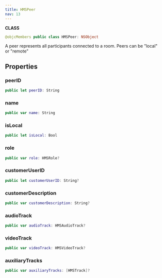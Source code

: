 ```yaml
---
title: HMSPeer
nav: 13
---
```


**CLASS**
```swift
@objcMembers public class HMSPeer: NSObject
```
A peer represents all participants connected to a room. Peers can be "local" or "remote"
## Properties
### peerID
```swift
public let peerID: String
```
### name
```swift
public var name: String
```
### isLocal
```swift
public let isLocal: Bool
```
### role
```swift
public var role: HMSRole?
```
### customerUserID
```swift
public let customerUserID: String?
```
### customerDescription
```swift
public var customerDescription: String?
```
### audioTrack
```swift
public var audioTrack: HMSAudioTrack?
```
### videoTrack
```swift
public var videoTrack: HMSVideoTrack?
```
### auxiliaryTracks
```swift
public var auxiliaryTracks: [HMSTrack]?
```
